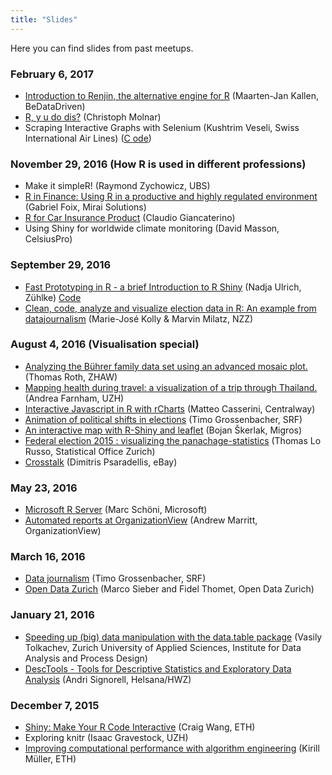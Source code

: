 ```yaml
---
title: "Slides"
---
```


Here you can find slides from past meetups.


### February 6, 2017
- [Introduction to Renjin, the alternative engine for R ](https://www.slideshare.net/Zurich_R_User_Group/introduction-to-renjin-the-alternative-engine-for-r) (Maarten-Jan Kallen, BeDataDriven)
- [R, y u do dis? ](https://github.com/christophM/r-y-u-do-dis/blob/master/presentation.Rmd) (Christoph Molnar)
- Scraping Interactive Graphs with Selenium (Kushtrim Veseli, Swiss International Air Lines) ([C ode](https://github.com/Zurich-R-User-Group/Zurich-R-User-Group.github.io/blob/master/_files/slides-code/538_polls_all.R))


### November 29, 2016 (How R is used in different professions)
- Make it simpleR! (Raymond Zychowicz, UBS)  
- [R in Finance: Using R in a productive and highly regulated environment](http://www.slideshare.net/Zurich_R_User_Group/rinfinancegabrielfoix) (Gabriel Foix, Mirai Solutions) 
- [R for Car Insurance Product](http://www.slideshare.net/Zurich_R_User_Group/how-to-use-r-in-different-professions-r-for-car-insurance-product-speaker-claudio-giancaterino) (Claudio Giancaterino) 
- Using Shiny for worldwide climate monitoring (David Masson, CelsiusPro)

### September 29, 2016
- [Fast Prototyping in R - a brief Introduction to R Shiny](http://htmlpreview.github.io/?https://github.com/Zurich-R-User-Group/Zurich-R-User-Group.github.io/blob/master/_files/slides/nadja-shiny/MeetupPresentation.html#/) (Nadja Ulrich, Zühlke)     [Code](https://github.com/naulrich/ZurichRUserMeetup)
- [Clean, code, analyze and visualize election data in R: An example from datajournalism](http://www.slideshare.net/Zurich_R_User_Group/where-south-america-is-swinging-to-the-right-an-rdriven-data-journalism-project-from-neue-zrcher-zeitung) (Marie-José Kolly & Marvin Milatz, NZZ)


### August 4, 2016 (Visualisation special)
- [Analyzing the Bührer family data set using an advanced mosaic plot.](http://de.slideshare.net/Zurich_R_User_Group/analyzing-the-bhrer-family-data-set-using-an-advanced-mosaic-plot) (Thomas Roth, ZHAW)
- [Mapping health during travel: a visualization of a trip through Thailand.](http://de.slideshare.net/Zurich_R_User_Group/visualization-challenge-mapping-health-during-travel) (Andrea Farnham, UZH)
- [Interactive Javascript in R with rCharts](http://htmlpreview.github.io/?https://raw.githubusercontent.com/Zurich-R-User-Group/Zurich-R-User-Group.github.io/master/_files/slides/matteo-rcharts/index.html) (Matteo Casserini, Centralway)
- [Animation of political shifts in elections](https://github.com/srfdata/2015-09-elections-political-shifts/blob/master/analysis/main.Rmd) (Timo Grossenbacher, SRF)
- [An interactive map with R-Shiny and leaflet](http://de.slideshare.net/Zurich_R_User_Group/an-interactive-map-with-rshiny-and-leaflet) (Bojan Škerlak, Migros)
- [Federal election 2015 : visualizing the panachage-statistics](http://www.web.statistik.zh.ch/cms_vis/meetup/panachage.html) (Thomas Lo Russo, Statistical Office Zurich)
- [Crosstalk](https://raw.githubusercontent.com/dimitris1ps/zurichRMeetup/master/meetup.rmd) (Dimitris Psaradellis, eBay)


### May 23, 2016
- [Microsoft R Server](http://chilp.it/e690a33) (Marc Schöni, Microsoft)
- [Automated reports at OrganizationView](http://www.slideshare.net/AndrewMarritt/zurich-r-user-group-presentation-may-2016) (Andrew Marritt, OrganizationView)

### March 16, 2016
- [Data journalism](http://grssnbchr.github.io/zrug-rddj) (Timo Grossenbacher, SRF)
- [Open Data Zurich](http://de.slideshare.net/Opendatazurich/open-data-lt3-r) (Marco Sieber and Fidel Thomet, Open Data Zurich)

### January 21, 2016
- [Speeding up (big) data manipulation with the data.table package](http://de.slideshare.net/Zurich_R_User_Group/speeding-up-big-data-manipulation-with-datatable-package) (Vasily Tolkachev, Zurich University of Applied Sciences, Institute for Data Analysis and Process Design)
- [DescTools - Tools for Descriptive Statistics and Exploratory Data Analysis](http://de.slideshare.net/Zurich_R_User_Group/zurich-r-user-group-desc-tools) (Andri Signorell, Helsana/HWZ)  

### December 7, 2015
- [Shiny: Make Your R Code Interactive](http://de.slideshare.net/Zurich_R_User_Group/december-2015-meetup-shiny-make-your-r-code-interactive-craig-wang) (Craig Wang, ETH)
- Exploring knitr (Isaac Gravestock, UZH)
- [Improving computational performance with algorithm engineering](https://github.com/krlmlr-useR15/krlmlr-useR15.github.io/tree/master/_presentation) (Kirill Müller, ETH)
